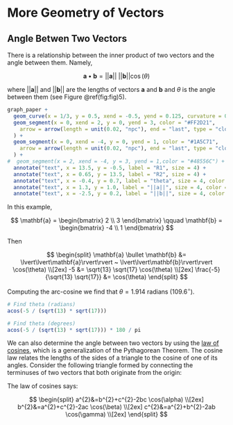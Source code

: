 # More Geometry of Vectors

## Angle Betwen Two Vectors

There is a relationship between the inner product of two vectors and the angle between them. Namely,

$$
\mathbf{a} \bullet \mathbf{b} = \lvert\lvert\mathbf{a}\rvert\rvert ~ \lvert\lvert\mathbf{b}\rvert\rvert \cos(\theta)
$$

where $\lvert\lvert\mathbf{a}\rvert\rvert$ and $\lvert\lvert\mathbf{b}\rvert\rvert$ are the lengths of vectors **a** and **b** and $\theta$ is the angle between them (see Figure \@ref(fig:fig)5).

```r
graph_paper +
  geom_curve(x = 1/3, y = 0.5, xend = -0.5, yend = 0.125, curvature = 0.3, color = "#48556C") +
  geom_segment(x = 0, xend = 2, y = 0, yend = 3, color = "#FF2D21",
    arrow = arrow(length = unit(0.02, "npc"), end = "last", type = "closed")
  ) +
  geom_segment(x = 0, xend = -4, y = 0, yend = 1, color = "#1A5C71",
    arrow = arrow(length = unit(0.02, "npc"), end = "last", type = "closed")
  ) +
#  geom_segment(x = 2, xend = -4, y = 3, yend = 1,color = "#48556C") +
  annotate("text", x = 13.5, y = -0.5, label = "R1", size = 4) +
  annotate("text", x = 0.65, y = 13.5, label = "R2", size = 4) +
  annotate("text", x = -0.4, y = 0.7, label = "theta", size = 4, color = "#48556C", parse = TRUE) +
  annotate("text", x = 1.3, y = 1.0, label = "||a||", size = 4, color = "#FF2D21") +
  annotate("text", x = -2.5, y = 0.2, label = "||b||", size = 4, color = "#1A5C71")
```

In this example,

$$
\mathbf{a} = \begin{bmatrix}
2 \\ 3
\end{bmatrix} \qquad \mathbf{b} = \begin{bmatrix}
-4 \\ 1
\end{bmatrix}
$$

Then

$$
\begin{split}
\mathbf{a} \bullet \mathbf{b} &= \lvert\lvert\mathbf{a}\rvert\rvert ~ \lvert\lvert\mathbf{b}\rvert\rvert \cos(\theta) \\[2ex]
-5 &= \sqrt{13} \sqrt{17} \cos(\theta) \\[2ex]
\frac{-5}{\sqrt{13} \sqrt{17}} &= \cos(\theta)
\end{split}
$$

Computing the arc-cosine we find that $\theta=1.914$ radians ($109.6^\circ$).

```r
# Find theta (radians)
acos(-5 / (sqrt(13) * sqrt(17)))

# Find theta (degrees)
acos(-5 / (sqrt(13) * sqrt(17))) * 180 / pi
```


We can also determine the angle between two vectors by using the [law of cosines](https://en.wikipedia.org/wiki/Law_of_cosines), which is a generalization of the Pythagorean Theorem. The cosine law relates the lengths of the sides of a triangle to the cosine of one of its angles. Consider the following triangle formed by connecting the terminuses of two vectors that both originate from the origin:

The law of cosines says:

$$
\begin{split}
a^{2}&=b^{2}+c^{2}-2bc \cos(\alpha) \\[2ex]
b^{2}&=a^{2}+c^{2}-2ac \cos(\beta) \\[2ex]
c^{2}&=a^{2}+b^{2}-2ab \cos(\gamma) \\[2ex]
\end{split}
$$

